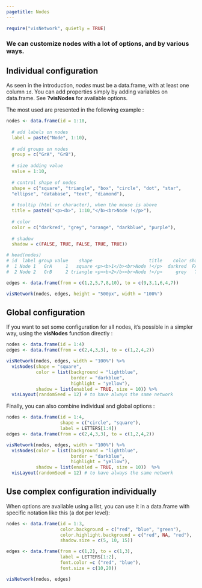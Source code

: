 ```yaml
---
pagetitle: Nodes
---
```


```r
require("visNetwork", quietly = TRUE)
```

### We can customize nodes with a lot of options, and by various ways. 

## Individual configuration

As seen in the introduction, *nodes* must be a data.frame, with at least one column ```id```. You can add properties simply by adding variables on data.frame. See **?visNodes** for available options. 

The most used are presented in the following example :

```r
nodes <- data.frame(id = 1:10,
                    
  # add labels on nodes
  label = paste("Node", 1:10),
  
  # add groups on nodes 
  group = c("GrA", "GrB"),
  
  # size adding value
  value = 1:10,          
  
  # control shape of nodes
  shape = c("square", "triangle", "box", "circle", "dot", "star",
  "ellipse", "database", "text", "diamond"),
  
  # tooltip (html or character), when the mouse is above
  title = paste0("<p><b>", 1:10,"</b><br>Node !</p>"),
  
  # color
  color = c("darkred", "grey", "orange", "darkblue", "purple"),
  
  # shadow
  shadow = c(FALSE, TRUE, FALSE, TRUE, TRUE))             

# head(nodes)
# id  label group value    shape                     title    color shadow
#  1 Node 1   GrA     1   square <p><b>1</b><br>Node !</p>  darkred  FALSE
#  2 Node 2   GrB     2 triangle <p><b>2</b><br>Node !</p>     grey   TRUE

edges <- data.frame(from = c(1,2,5,7,8,10), to = c(9,3,1,6,4,7))
```

```r
visNetwork(nodes, edges, height = "500px", width = "100%")
```

## Global configuration

If you want to set some configuration for all nodes, it's possible in a simpler way, using the **visNodes** function directly :

```r
nodes <- data.frame(id = 1:4)
edges <- data.frame(from = c(2,4,3,3), to = c(1,2,4,2))

visNetwork(nodes, edges, width = "100%") %>% 
  visNodes(shape = "square", 
           color = list(background = "lightblue", 
                        border = "darkblue",
                        highlight = "yellow"),
           shadow = list(enabled = TRUE, size = 10)) %>%
  visLayout(randomSeed = 12) # to have always the same network         
```

Finally, you can also combine individual and global options : 

```r
nodes <- data.frame(id = 1:4, 
                    shape = c("circle", "square"), 
                    label = LETTERS[1:4])
edges <- data.frame(from = c(2,4,3,3), to = c(1,2,4,2))

visNetwork(nodes, edges, width = "100%") %>% 
  visNodes(color = list(background = "lightblue", 
                        border = "darkblue",
                        highlight = "yellow"),
           shadow = list(enabled = TRUE, size = 10))  %>%
  visLayout(randomSeed = 12) # to have always the same network                     
```

## Use complex configuration individually

When options are available using a list, you can use it in a data.frame with specific notation like this (a dot per level): 


```r
nodes <- data.frame(id = 1:3, 
                    color.background = c("red", "blue", "green"),
                    color.highlight.background = c("red", NA, "red"), 
                    shadow.size = c(5, 10, 15))

edges <- data.frame(from = c(1,2), to = c(1,3),
                    label = LETTERS[1:2], 
                    font.color =c ("red", "blue"), 
                    font.size = c(10,20))

visNetwork(nodes, edges)  
```